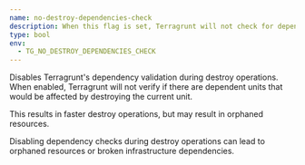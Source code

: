 ```yaml
---
name: no-destroy-dependencies-check
description: When this flag is set, Terragrunt will not check for dependent units when destroying.
type: bool
env:
  - TG_NO_DESTROY_DEPENDENCIES_CHECK
---
```



Disables Terragrunt's dependency validation during destroy operations. When enabled, Terragrunt will not verify if there are dependent units that would be affected by destroying the current unit.

This results in faster destroy operations, but may result in orphaned resources.

<Aside type="caution">
Disabling dependency checks during destroy operations can lead to orphaned resources or broken infrastructure dependencies.
</Aside>
